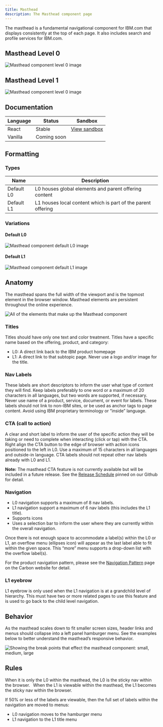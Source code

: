 ```yaml
---
title: Masthead
description: The Masthead component page
---
```


<PageDescription>

The masthead is a fundamental navigational component for IBM.com that displays consistently at the top of each page. It also includes search and profile services for IBM.com. 

</PageDescription>

## Masthead Level 0
![Masthead component level 0 image](../../images/component/masthead/Masthead_Demo_L0.jpg)

## Masthead Level 1
![Masthead component level 0 image](../../images/component/masthead/Masthead_Demo_L1.jpg)


## Documentation

| Language      | Status        | Sandbox                                                                              |
| ------------- | -----------   | ------------------------------------------------------------------------             |
| React         | Stable        | [View sandbox](https://ibmdotcom-react.netlify.com/?path=/story/masthead--default)   |
| Vanilla       | Coming soon   |                                                                                      |

## Formatting 

### Types

| Name          | Description                                                                          |
| ------------- | ------------------------------------------------------------------------             |
| Default L0  | L0 houses global elements and parent offering content                                  |
| Default L1  | L1 houses local content which is part of the parent offering          |


### Variations

#### Default L0
![Masthead component default L0 image](../../images/component/masthead/Masthead_L0_Variations.png)

#### Default L1
![Masthead component default L1 image](../../images/component/masthead/Masthead_L1_Variations.png)




## Anatomy
The masthead spans the full width of the viewport and is the topmost element in the browser window. Masthead elements are persistent throughout the online experience. 

![All of the elements that make up the Masthead component](../../images/component/masthead/Masthead_Anatomy.png)

### Titles 
Titles should have only one text and color treatment. Titles have a specific name based on the offering, product, and category:
 
* L0: A direct link back to the IBM product homepage 
* L1: A direct link to that subtopic page. Never use a logo and/or image for the title.  

### Nav Labels
These labels are short descriptors to inform the user what type of content they will find. Keep labels preferably to one word or a maximum of 20 characters in all languages, but two words are supported, if necessary. Never use name of a product, service, document, or event for labels. These labels should not link to non-IBM sites, or be used as anchor tags to page content. Avoid using IBM proprietary terminology or “inside” language.  

### CTA (call to action)
A clear and short label to inform the user of the specific action they will be taking or need to complete when interacting (click or tap) with the CTA. Right align the CTA button to the edge of browser with action icons positioned to the left in L0. Use a maximum of 15 characters in all languages and outside-in language. CTA labels should not repeat other nav labels already with L0 and L1.  

**Note:** The masthead CTA feature is not currently available but will be included in a future release. See the [Release Schedule](https://github.com/carbon-design-system/ibm-dotcom-library/issues) pinned on our Github for detail.

### Navigation
* L0 navigation supports a maximum of 8 nav labels. 
* L1 navigation support a maximum of 6 nav labels (this includes the L1 title). 
* Supports icons 
* Uses a selection bar to inform the user where they are currently within the overall navigation. 
    
Once there is not enough space to accommodate a label(s) within the L0 or L1, an overflow menu (ellipses icon) will appear as the last label able to fit within the given space. This “more” menu supports a drop-down list with the overflow label(s).  

For the product navigation pattern, please see the [Navigation Pattern](https://www.carbondesignsystem.com/experimental/navigation-pattern) page on the Carbon website for detail. 

### L1 eyebrow 
L1 eyebrow is only used when the L1 navigation is at a grandchild level of hierarchy. This must have two or more related pages to use this feature and is used to go back to the child level navigation.  

## Behavior 
As the masthead scales down to fit smaller screen sizes, header links and menus should collapse into a left panel hamburger menu. See the examples below to better understand the masthead’s responsive behavior. 

![Showing the break points that effect the masthead component: small, medium, large](../../images/component/masthead/Masthead_Behavior.png)

## Rules
When it is only the L0 within the masthead, the L0 is the sticky nav within the browser.  
When the L1 is viewable within the masthead, the L1 becomes the sticky nav within the browser. 

If 50% or less of the labels are viewable, then the full set of labels within the navigation are moved to menus: 
* L0 navigation moves to the hamburger menu 
* L1 navigation to the L1 title menu  

